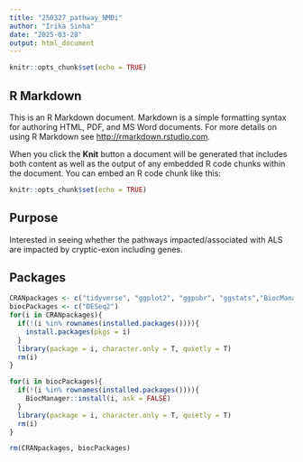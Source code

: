 ```yaml
---
title: "250327_pathway_NMDi"
author: "Irika Sinha"
date: "2025-03-28"
output: html_document
---
```


```r
knitr::opts_chunk$set(echo = TRUE)
```

## R Markdown

This is an R Markdown document. Markdown is a simple formatting syntax for authoring HTML, PDF, and MS Word documents. For more details on using R Markdown see <http://rmarkdown.rstudio.com>.

When you click the **Knit** button a document will be generated that includes both content as well as the output of any embedded R code chunks within the document. You can embed an R code chunk like this:

```r
knitr::opts_chunk$set(echo = TRUE)
```

## Purpose

Interested in seeing whether the pathways impacted/associated with ALS are impacted by cryptic-exon including genes.

## Packages

```r
CRANpackages <- c("tidyverse", "ggplot2", "ggpubr", "ggstats","BiocManager","ggrepel")
biocPackages <- c("DESeq2")
for(i in CRANpackages){
  if(!(i %in% rownames(installed.packages()))){
    install.packages(pkgs = i)
  }
  library(package = i, character.only = T, quietly = T)
  rm(i)
}

for(i in biocPackages){
  if(!(i %in% rownames(installed.packages()))){
    BiocManager::install(i, ask = FALSE)
  }
  library(package = i, character.only = T, quietly = T)
  rm(i)
}

rm(CRANpackages, biocPackages)



```